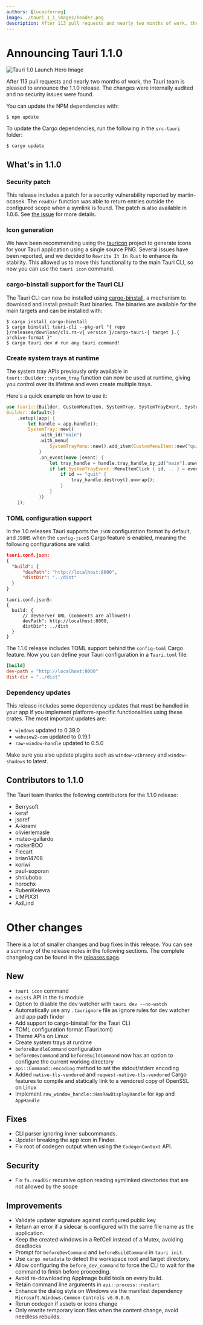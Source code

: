 ```yaml
---
authors: [lucasfernog]
image: ./tauri_1_1_images/header.png
description: After 113 pull requests and nearly two months of work, the Tauri team is pleased to announce the 1.1.0 release.
---
```


# Announcing Tauri 1.1.0

![Tauri 1.0 Launch Hero Image](./tauri_1_1_images/header.png)

After 113 pull requests and nearly two months of work, the Tauri team is pleased to announce the 1.1.0 release. The changes were internally audited and no security issues were found.

You can update the NPM dependencies with:

```
$ npm update
```

To update the Cargo dependencies, run the following in the `src-tauri` folder:

```
$ cargo update
```

## What's in 1.1.0

### Security patch

This release includes a patch for a security vulnerability reported by martin-ocasek. The `readDir` function was able to return entries outside the configured scope when a symlink is found. The patch is also available in 1.0.6. See [the issue](https://github.com/tauri-apps/tauri/issues/4882) for more details.

### Icon generation

We have been recommending using the [tauricon](https://github.com/tauri-apps/tauricon) project to generate icons for your Tauri application using a single source PNG. Several issues have been reported, and we decided to `Rewrite It In Rust` to enhance its stability. This allowed us to move this functionality to the main Tauri CLI, so now you can use the `tauri icon` command.

### cargo-binstall support for the Tauri CLI

The Tauri CLI can now be installed using [cargo-binstall](https://github.com/cargo-bins/cargo-binstall), a mechanism to download and install prebuilt Rust binaries. The binaries are available for the main targets and can be installed with:

```
$ cargo install cargo-binstall
$ cargo binstall tauri-cli --pkg-url "{ repo }/releases/download/cli.rs-v{ version }/cargo-tauri-{ target }.{ archive-format }"
$ cargo tauri dev # run any tauri command!
```

### Create system trays at runtime

The system tray APIs previously only available in `tauri::Builder::system_tray` function can now be used at runtime, giving you control over its lifetime and even create multiple trays.

Here's a quick example on how to use it:

```rust
use tauri::{Builder, CustomMenuItem, SystemTray, SystemTrayEvent, SystemTrayMenu};
Builder::default()
    .setup(|app| {
        let handle = app.handle();
        SystemTray::new()
            .with_id("main")
            .with_menu(
                SystemTrayMenu::new().add_item(CustomMenuItem::new("quit", "Quit"))
            )
            .on_event(move |event| {
                let tray_handle = handle.tray_handle_by_id("main").unwrap();
                if let SystemTrayEvent::MenuItemClick { id, .. } = event {
                    if id == "quit" {
                        tray_handle.destroy().unwrap();
                    }
                }
            })
    });
```

### TOML configuration support

In the 1.0 releases Tauri supports the `JSON` configuration format by default, and `JSON5` when the `config-json5` Cargo feature is enabled, meaning the following configurations are valid:

```json
tauri.conf.json:
{
  "build": {
      "devPath": "http://localhost:8000",
      "distDir": "../dist"
  }
}
```

```json5
tauri.conf.json5:
{
  build: {
      // devServer URL (comments are allowed!)
      devPath": http://localhost:8000,
      distDir": ../dist
  }
}
```

The 1.1.0 release includes TOML support behind the `config-toml` Cargo feature. Now you can define your Tauri configuration in a `Tauri.toml` file:

```toml
[build]
dev-path = "http://localhost:8000"
dist-dir = "../dist"
```

### Dependency updates

This release includes some dependency updates that must be handled in your app if you implement platform-specific functionalities using these crates. The most important updates are:

- `windows` updated to 0.39.0
- `webview2-com` updated to 0.19.1
- `raw-window-handle` updated to 0.5.0

Make sure you also update plugins such as `window-vibrancy` and `window-shadows` to latest.

## Contributors to 1.1.0

The Tauri team thanks the following contributors for the 1.1.0 release:

- Berrysoft
- keraf
- jsoref
- A-kirami
- olivierlemasle
- mateo-gallardo
- rockerBOO
- Flecart
- brian14708
- koriwi
- paul-soporan
- shniubobo
- horochx
- RubenKelevra
- LIMPIX31
- AxlLind

# Other changes

There is a lot of smaller changes and bug fixes in this release. You can see a summary of the release notes in the following sections. The complete changelog can be found in the [releases page](https://tauri.app/releases).

## New

- `tauri icon` command
- `exists` API in the `fs` module
- Option to disable the dev watcher with `tauri dev --no-watch`
- Automatically use any `.taurignore` file as ignore rules for dev watcher and app path finder
- Add support to cargo-binstall for the Tauri CLI
- TOML configuration format (Tauri.toml)
- Theme APIs on Linux
- Create system trays at runtime
- `beforeBundleCommand` configuration
- `beforeDevCommand` and `beforeBuildCommand` now has an option to configure the current working directory
- `api::Command::encoding` method to set the stdout/stderr encoding
- Added `native-tls-vendored` and `reqwest-native-tls-vendored` Cargo features to compile and statically link to a vendored copy of OpenSSL on Linux
- Implement `raw_window_handle::HasRawDisplayHandle` for `App` and `AppHandle`

## Fixes

- CLI parser ignoring inner subcommands.
- Updater breaking the app icon in Finder.
- Fix root of codegen output when using the `CodegenContext` API.

## Security

- Fix `fs.readDir` recursive option reading symlinked directories that are not allowed by the scope

## Improvements

- Validate updater signature against configured public key
- Return an error if a sidecar is configured with the same file name as the application.
- Keep the created windows in a RefCell instead of a Mutex, avoiding deadlocks
- Prompt for `beforeDevCommand` and `beforeBuildCommand` in `tauri init`.
- Use `cargo metadata` to detect the workspace root and target directory.
- Allow configuring the `before_dev_command` to force the CLI to wait for the command to finish before proceeding.
- Avoid re-downloading AppImage build tools on every build.
- Retain command line arguments in `api::process::restart`
- Enhance the dialog style on Windows via the manifest dependency `Microsoft.Windows.Common-Controls v6.0.0.0`.
- Rerun codegen if assets or icons change
- Only rewrite temporary icon files when the content change, avoid needless rebuilds.
